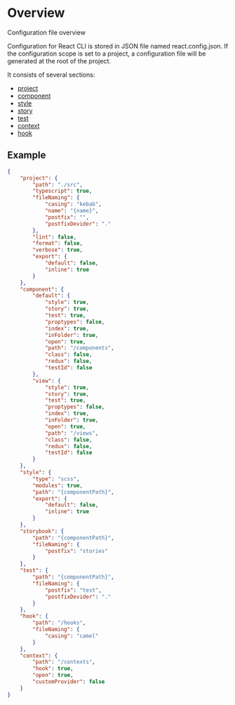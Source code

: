 # Overview

<Description>Configuration file overview</Description>

Configuration for React CLI is stored in JSON file named react.config.json. If the configuration scope is set to a project, a configuration file will be generated at the root of the project.

It consists of several sections:

-   [project](/docs/config/project)
-   [component](/docs/config/component)
-   [style](/docs/config/style)
-   [story](/docs/config/story)
-   [test](/docs/config/test)
-   [context](/docs/config/context)
-   [hook](/docs/config/hook)

## Example

```json
{
	"project": {
		"path": "./src",
		"typescript": true,
		"fileNaming": {
			"casing": "kebab",
			"name": "{name}",
			"postfix": "",
			"postfixDevider": "."
		},
		"lint": false,
		"format": false,
		"verbose": true,
		"export": {
			"default": false,
			"inline": true
		}
	},
	"component": {
		"default": {
			"style": true,
			"story": true,
			"test": true,
			"proptypes": false,
			"index": true,
			"inFolder": true,
			"open": true,
			"path": "/components",
			"class": false,
			"redux": false,
			"testId": false
		},
		"view": {
			"style": true,
			"story": true,
			"test": true,
			"proptypes": false,
			"index": true,
			"inFolder": true,
			"open": true,
			"path": "/views",
			"class": false,
			"redux": false,
			"testId": false
		}
	},
	"style": {
		"type": "scss",
		"modules": true,
		"path": "{componentPath}",
		"export": {
			"default": false,
			"inline": true
		}
	},
	"storybook": {
		"path": "{componentPath}",
		"fileNaming": {
			"postfix": "stories"
		}
	},
	"test": {
		"path": "{componentPath}",
		"fileNaming": {
			"postfix": "test",
			"postfixDevider": "."
		}
	},
	"hook": {
		"path": "/hooks",
		"fileNaming": {
			"casing": "camel"
		}
	},
	"context": {
		"path": "/contexts",
		"hook": true,
		"open": true,
		"customProvider": false
	}
}
```
